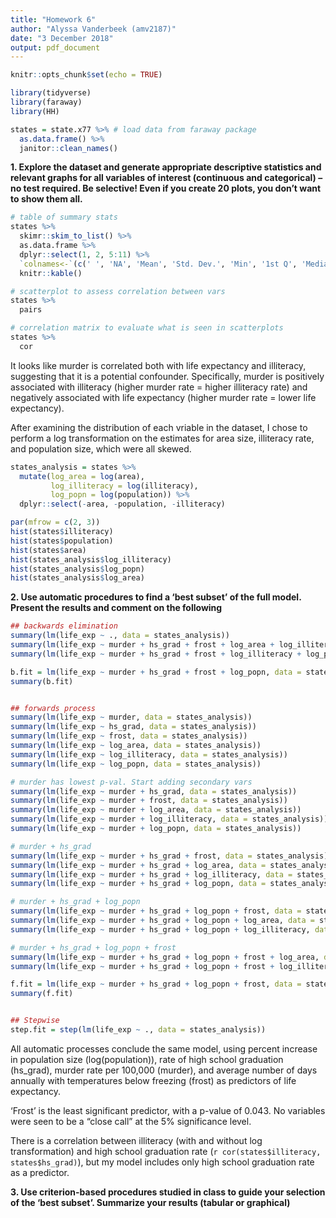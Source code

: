 ```yaml
---
title: "Homework 6"
author: "Alyssa Vanderbeek (amv2187)"
date: "3 December 2018"
output: pdf_document
---
```


```r
knitr::opts_chunk$set(echo = TRUE)

library(tidyverse)
library(faraway)
library(HH)
```

```r
states = state.x77 %>% # load data from faraway package
  as.data.frame() %>%
  janitor::clean_names()
```

**1. Explore the dataset and generate appropriate descriptive statistics and relevant graphs for all variables of interest (continuous and categorical) – no test required. Be selective! Even if you create 20 plots, you don’t want to show them all.**

```r

# table of summary stats
states %>%
  skimr::skim_to_list() %>%
  as.data.frame %>%
  dplyr::select(1, 2, 5:11) %>%
  `colnames<-`(c(' ', 'NA', 'Mean', 'Std. Dev.', 'Min', '1st Q', 'Median', '3rd Q', 'Max')) %>%
  knitr::kable()

# scatterplot to assess correlation between vars
states %>%
  pairs

# correlation matrix to evaluate what is seen in scatterplots
states %>%
  cor
```

It looks like murder is correlated both with life expectancy and illiteracy, suggesting that it is a potential confounder. Specifically, murder is positively associated with illiteracy (higher murder rate = higher illiteracy rate) and negatively associated with life expectancy (higher murder rate = lower life expectancy).

After examining the distribution of each vriable in the dataset, I chose to perform a log transformation on the estimates for area size, illiteracy rate, and population size, which were all skewed. 

```r
states_analysis = states %>%
  mutate(log_area = log(area),
         log_illiteracy = log(illiteracy),
         log_popn = log(population)) %>%
  dplyr::select(-area, -population, -illiteracy)

par(mfrow = c(2, 3))
hist(states$illiteracy)
hist(states$population)
hist(states$area)
hist(states_analysis$log_illiteracy)
hist(states_analysis$log_popn)
hist(states_analysis$log_area)

```


**2. Use automatic procedures to find a ‘best subset’ of the full model. Present the results and comment on the following**

```r
## backwards elimination
summary(lm(life_exp ~ ., data = states_analysis))
summary(lm(life_exp ~ murder + hs_grad + frost + log_area + log_illiteracy + log_popn, data = states_analysis))
summary(lm(life_exp ~ murder + hs_grad + frost + log_illiteracy + log_popn, data = states_analysis))

b.fit = lm(life_exp ~ murder + hs_grad + frost + log_popn, data = states_analysis)
summary(b.fit)


## forwards process
summary(lm(life_exp ~ murder, data = states_analysis))
summary(lm(life_exp ~ hs_grad, data = states_analysis))
summary(lm(life_exp ~ frost, data = states_analysis))
summary(lm(life_exp ~ log_area, data = states_analysis))
summary(lm(life_exp ~ log_illiteracy, data = states_analysis))
summary(lm(life_exp ~ log_popn, data = states_analysis))

# murder has lowest p-val. Start adding secondary vars
summary(lm(life_exp ~ murder + hs_grad, data = states_analysis))
summary(lm(life_exp ~ murder + frost, data = states_analysis))
summary(lm(life_exp ~ murder + log_area, data = states_analysis))
summary(lm(life_exp ~ murder + log_illiteracy, data = states_analysis))
summary(lm(life_exp ~ murder + log_popn, data = states_analysis))

# murder + hs_grad
summary(lm(life_exp ~ murder + hs_grad + frost, data = states_analysis))
summary(lm(life_exp ~ murder + hs_grad + log_area, data = states_analysis))
summary(lm(life_exp ~ murder + hs_grad + log_illiteracy, data = states_analysis))
summary(lm(life_exp ~ murder + hs_grad + log_popn, data = states_analysis))

# murder + hs_grad + log_popn
summary(lm(life_exp ~ murder + hs_grad + log_popn + frost, data = states_analysis))
summary(lm(life_exp ~ murder + hs_grad + log_popn + log_area, data = states_analysis))
summary(lm(life_exp ~ murder + hs_grad + log_popn + log_illiteracy, data = states_analysis))

# murder + hs_grad + log_popn + frost
summary(lm(life_exp ~ murder + hs_grad + log_popn + frost + log_area, data = states_analysis))
summary(lm(life_exp ~ murder + hs_grad + log_popn + frost + log_illiteracy, data = states_analysis))

f.fit = lm(life_exp ~ murder + hs_grad + log_popn + frost, data = states_analysis)
summary(f.fit)


## Stepwise
step.fit = step(lm(life_exp ~ ., data = states_analysis))

```

All automatic processes conclude the same model, using percent increase in population size (log(population)), rate of high school graduation (hs_grad), murder rate per 100,000 (murder), and average number of days annually with temperatures below freezing (frost) as predictors of life expectancy. 

'Frost' is the least significant predictor, with a p-value of 0.043. No variables were seen to be a "close call" at the 5% significance level.

There is a correlation between illiteracy (with and without log transformation) and high school graduation rate (`r cor(states$illiteracy, states$hs_grad)`), but my model includes only high school graduation rate as a predictor.

**3. Use criterion-based procedures studied in class to guide your selection of the ‘best subset’. Summarize your results (tabular or graphical)**
